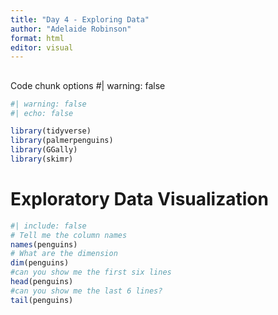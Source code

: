 ```yaml
---
title: "Day 4 - Exploring Data"
author: "Adelaide Robinson"
format: html
editor: visual
---
```


## 
Code chunk options  #| warning: false


```r
#| warning: false
#| echo: false

library(tidyverse)
library(palmerpenguins)
library(GGally)
library(skimr)
```

# Exploratory Data Visualization

```r
#| include: false
# Tell me the column names 
names(penguins)
# What are the dimension
dim(penguins)
#can you show me the first six lines 
head(penguins)
#can you show me the last 6 lines?
tail(penguins)

```

